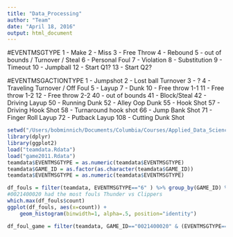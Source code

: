 ```yaml
---
title: "Data_Processing"
author: "Team"
date: "April 18, 2016"
output: html_document
---
```

#EVENTMSGTYPE
1 - Make 2 - Miss 3 - Free Throw 4 - Rebound 5 - out of bounds / Turnover / Steal 6 - Personal Foul 7 - Violation 8 - Substitution 9 - Timeout 10 - Jumpball 12 - Start Q1? 13 - Start Q2?

#EVENTMSGACTIONTYPE
1 - Jumpshot 2 - Lost ball Turnover 3 - ? 4 - Traveling Turnover / Off Foul 5 - Layup 7 - Dunk 10 - Free throw 1-1 11 - Free throw 1-2 12 - Free throw 2-2 40 - out of bounds 41 - Block/Steal 42 - Driving Layup 50 - Running Dunk 52 - Alley Oop Dunk 55 - Hook Shot 57 - Driving Hook Shot 58 - Turnaround hook shot 66 - Jump Bank Shot 71 - Finger Roll Layup 72 - Putback Layup 108 - Cutting Dunk Shot



```r
setwd("/Users/bobminnich/Documents/Columbia/Courses/Applied_Data_Science/FinalProject/finalproject-p5-team3")
library(dplyr)
library(ggplot2)
load("teamdata.Rdata")
load("game2011.Rdata")
teamdata$EVENTMSGTYPE = as.numeric(teamdata$EVENTMSGTYPE)
teamdata$GAME_ID = as.factor(as.character(teamdata$GAME_ID))
teamdata$EVENTMSGTYPE = as.numeric(teamdata$EVENTMSGTYPE)

df_fouls = filter(teamdata, EVENTMSGTYPE=="6" ) %>% group_by(GAME_ID) %>% summarise(count = n())
#0021400020 had the most fouls Thunder vs Clippers
which.max(df_fouls$count)
ggplot(df_fouls, aes(x=count)) +
    geom_histogram(binwidth=1, alpha=.5, position="identity")

df_foul_game = filter(teamdata, GAME_ID=="0021400020" & (EVENTMSGTYPE=="6" | EVENTMSGTYPE=="3"))

```